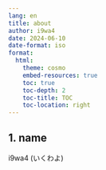```yaml
---
lang: en
title: about
author: i9wa4
date: 2024-06-10
date-format: iso
format:
  html:
    theme: cosmo
    embed-resources: true
    toc: true
    toc-depth: 2
    toc-title: TOC
    toc-location: right
---
```


## 1. name

i9wa4 (いくわよ)

